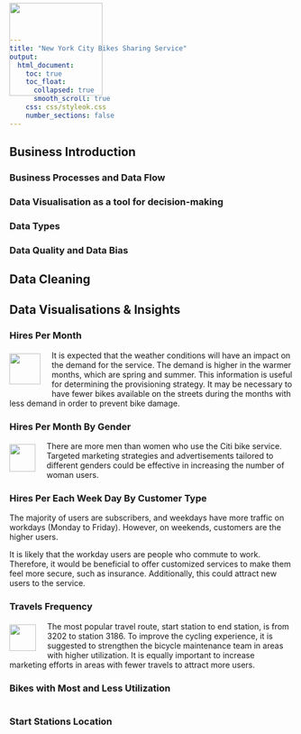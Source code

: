 ```yaml
---
title: "New York City Bikes Sharing Service"
output:
  html_document:
    toc: true
    toc_float: 
      collapsed: true
      smooth_scroll: true
    css: css/styleok.css
    number_sections: false  
---
```


![](images/citi_bike_logo_transparent.png){style="float:left;position:absolute;top:0px;margin-top:5px" width="165"}

## Business Introduction

### Business Processes and Data Flow

### Data Visualisation as a tool for decision-making

### Data Types

### Data Quality and Data Bias

## Data Cleaning

## Data Visualisations & Insights

### Hires Per Month

::: plot_analysis
![](images/calendar_icon.png){style="float:left; margin: 5px 20px 20px 0px" width="55"}

It is expected that the weather conditions will have an impact on the demand for the service. The demand is higher in the warmer months, which are spring and summer. This information is useful for determining the provisioning strategy. It may be necessary to have fewer bikes available on the streets during the months with less demand in order to prevent bike damage.
:::

### Hires Per Month By Gender

::: plot_analysis
![](images/gender_icon.png){style="float:left;margin:5px 20px 3px 0px" width="46" height="49"}

There are more men than women who use the Citi bike service. Targeted marketing strategies and advertisements tailored to different genders could be effective in increasing the number of woman users.
:::

### Hires Per Each Week Day By Customer Type

::: plot_analysis
The majority of users are subscribers, and weekdays have more traffic on workdays (Monday to Friday). However, on weekends, customers are the higher users.

It is likely that the workday users are people who commute to work. Therefore, it would be beneficial to offer customized services to make them feel more secure, such as insurance. Additionally, this could attract new users to the service.
:::

### Travels Frequency

::: plot_analysis
![](images/route_icon.png){style="float:left;margin:5px 20px 10px 0px" width="47"}

The most popular travel route, start station to end station, is from 3202 to station 3186. To improve the cycling experience, it is suggested to strengthen the bicycle maintenance team in areas with higher utilization. It is equally important to increase marketing efforts in areas with fewer travels to attract more users.
:::

### Bikes with Most and Less Utilization

```r

```

### Start Stations Location

```r

```
